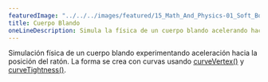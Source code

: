 ```yaml
---
featuredImage: "../../../images/featured/15_Math_And_Physics-01_Soft_Body-thumbnail.png"
title: Cuerpo Blando
oneLineDescription: Simula la física de un cuerpo blando acelerando hacia el ratón.
---
```


Simulación física de un cuerpo blando experimentando
aceleración hacia la posición del ratón. La forma se crea
con curvas usando
<a href="/reference/#/p5/curveVertex/">curveVertex()</a>
y
<a href="/reference/#/p5/curveTightness/">curveTightness()</a>.